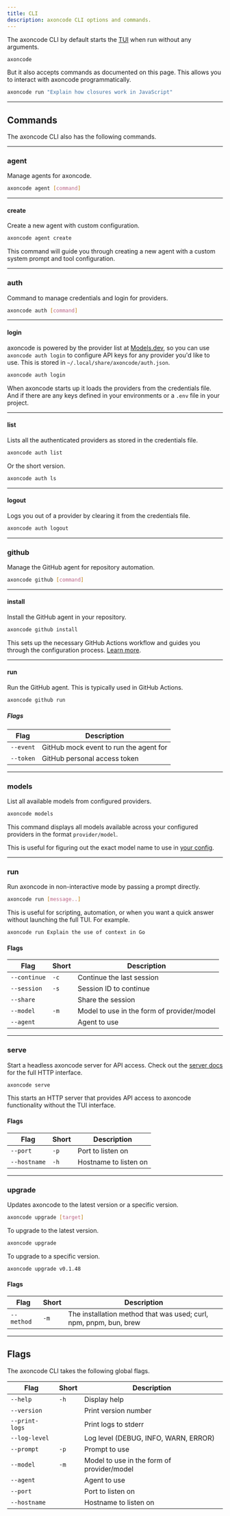 ```yaml
---
title: CLI
description: axoncode CLI options and commands.
---
```



The axoncode CLI by default starts the [TUI](/docs/tui) when run without any arguments.

```bash
axoncode
```

But it also accepts commands as documented on this page. This allows you to interact with axoncode programmatically.

```bash
axoncode run "Explain how closures work in JavaScript"
```

---

## Commands

The axoncode CLI also has the following commands.

---

### agent

Manage agents for axoncode.

```bash
axoncode agent [command]
```

---

#### create

Create a new agent with custom configuration.

```bash
axoncode agent create
```

This command will guide you through creating a new agent with a custom system prompt and tool configuration.

---

### auth

Command to manage credentials and login for providers.

```bash
axoncode auth [command]
```

---

#### login

axoncode is powered by the provider list at [Models.dev](https://models.dev), so you can use `axoncode auth login` to configure API keys for any provider you'd like to use. This is stored in `~/.local/share/axoncode/auth.json`.

```bash
axoncode auth login
```

When axoncode starts up it loads the providers from the credentials file. And if there are any keys defined in your environments or a `.env` file in your project.

---

#### list

Lists all the authenticated providers as stored in the credentials file.

```bash
axoncode auth list
```

Or the short version.

```bash
axoncode auth ls
```

---

#### logout

Logs you out of a provider by clearing it from the credentials file.

```bash
axoncode auth logout
```

---

### github

Manage the GitHub agent for repository automation.

```bash
axoncode github [command]
```

---

#### install

Install the GitHub agent in your repository.

```bash
axoncode github install
```

This sets up the necessary GitHub Actions workflow and guides you through the configuration process. [Learn more](/docs/github).

---

#### run

Run the GitHub agent. This is typically used in GitHub Actions.

```bash
axoncode github run
```

##### Flags

| Flag      | Description                            |
| --------- | -------------------------------------- |
| `--event` | GitHub mock event to run the agent for |
| `--token` | GitHub personal access token           |

---

### models

List all available models from configured providers.

```bash
axoncode models
```

This command displays all models available across your configured providers in the format `provider/model`.

This is useful for figuring out the exact model name to use in [your config](/docs/config/).

---

### run

Run axoncode in non-interactive mode by passing a prompt directly.

```bash
axoncode run [message..]
```

This is useful for scripting, automation, or when you want a quick answer without launching the full TUI. For example.

```bash "axoncode run"
axoncode run Explain the use of context in Go
```

#### Flags

| Flag         | Short | Description                                |
| ------------ | ----- | ------------------------------------------ |
| `--continue` | `-c`  | Continue the last session                  |
| `--session`  | `-s`  | Session ID to continue                     |
| `--share`    |       | Share the session                          |
| `--model`    | `-m`  | Model to use in the form of provider/model |
| `--agent`    |       | Agent to use                               |

---

### serve

Start a headless axoncode server for API access. Check out the [server docs](/docs/server) for the full HTTP interface.

```bash
axoncode serve
```

This starts an HTTP server that provides API access to axoncode functionality without the TUI interface.

#### Flags

| Flag         | Short | Description           |
| ------------ | ----- | --------------------- |
| `--port`     | `-p`  | Port to listen on     |
| `--hostname` | `-h`  | Hostname to listen on |

---

### upgrade

Updates axoncode to the latest version or a specific version.

```bash
axoncode upgrade [target]
```

To upgrade to the latest version.

```bash
axoncode upgrade
```

To upgrade to a specific version.

```bash
axoncode upgrade v0.1.48
```

#### Flags

| Flag       | Short | Description                                                       |
| ---------- | ----- | ----------------------------------------------------------------- |
| `--method` | `-m`  | The installation method that was used; curl, npm, pnpm, bun, brew |

---

## Flags

The axoncode CLI takes the following global flags.

| Flag           | Short | Description                                |
| -------------- | ----- | ------------------------------------------ |
| `--help`       | `-h`  | Display help                               |
| `--version`    |       | Print version number                       |
| `--print-logs` |       | Print logs to stderr                       |
| `--log-level`  |       | Log level (DEBUG, INFO, WARN, ERROR)       |
| `--prompt`     | `-p`  | Prompt to use                              |
| `--model`      | `-m`  | Model to use in the form of provider/model |
| `--agent`      |       | Agent to use                               |
| `--port`       |       | Port to listen on                          |
| `--hostname`   |       | Hostname to listen on                      |
